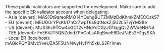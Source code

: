 <Note>
  These public valdiators are supported for development. Make sure to add the
  specific ER validator account when delegating: <br />
  - Asia (devnet): MAS1Dt9qreoRMQ14YQuhg8UTZMMzDdKhmkZMECCzk57 <br />
  - EU (devnet): MEUGGrYPxKk17hCr7wpT6s8dtNokZj5U2L57vjYMS8e <br />
  - US (devnet): MUS3hc9TCw4cGC12vHNoYcCGzJG1txjgQLZWVoeNHNd <br />
  - TEE (devnet): FnE6VJT5QNZdedZPnCoLsARgBwoE6DeJNjBs2H1gySXA <br />
  - Local ER (localhost): mAGicPQYBMvcYveUZA5F5UNNwyHvfYh5xkLS2Fr1mev <br />
</Note>

